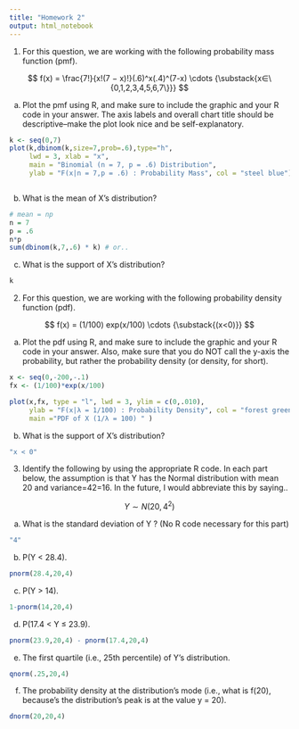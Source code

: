 ```yaml
---
title: "Homework 2"
output: html_notebook
---
```


(1) For this question, we are working with the following probability mass function (pmf).

$$
f(x) =
\frac{7!}{x!(7 − x)!}(.6)^x(.4)^(7-x) 
\cdots
{\substack{x∈\{0,1,2,3,4,5,6,7\}}}
$$

(a) Plot the pmf using R, and make sure to include the graphic and your R code in your answer. The axis
labels and overall chart title should be descriptive–make the plot look nice and be self-explanatory.

```r
k <- seq(0,7)
plot(k,dbinom(k,size=7,prob=.6),type="h", 
     lwd = 3, xlab = "x",
     main = "Binomial (n = 7, p = .6) Distribution",
     ylab = "F(x|n = 7,p = .6) : Probability Mass", col = "steel blue")



```

(b) What is the mean of X’s distribution?

```r
# mean = np
n = 7
p = .6
n*p
sum(dbinom(k,7,.6) * k) # or..
```

(c) What is the support of X’s distribution?

```r
k
```

(2) For this question, we are working with the following probability density function (pdf).

$$
f(x) = (1/100) exp(x/100) 
\cdots 
{\substack{(x<0)}}
$$

(a) Plot the pdf using R, and make sure to include the graphic and your R code in your answer. Also, make sure that you do NOT call the y-axis the probability, but rather the probability density (or density, for short).

```r
x <- seq(0,-200,-.1)
fx <- (1/100)*exp(x/100)

plot(x,fx, type = "l", lwd = 3, ylim = c(0,.010),
     ylab = "F(x|λ = 1/100) : Probability Density", col = "forest green",
     main ="PDF of X (1/λ = 100) " )
```

(b) What is the support of X’s distribution?

```r
"x < 0"
```

(3) Identify the following by using the appropriate R code. In each part below, the assumption is that Y has the Normal distribution with mean 20 and variance=42=16. In the future, I would abbreviate this by saying..

$$
Y ∼ N(20, 4^2)
$$

(a) What is the standard deviation of Y ? (No R code necessary for this part)

```r
"4"
```

(b) P(Y < 28.4).

```r
pnorm(28.4,20,4)
```


(c) P(Y > 14).

```r
1-pnorm(14,20,4)
```

(d) P(17.4 < Y ≤ 23.9).

```r
pnorm(23.9,20,4) - pnorm(17.4,20,4) 
```

(e) The first quartile (i.e., 25th percentile) of Y’s distribution.

```r
qnorm(.25,20,4)
```


(f) The probability density at the distribution’s mode (i.e., what is f(20), because’s the distribution’s peak is at the value y = 20).

```r
dnorm(20,20,4)
```

